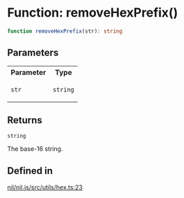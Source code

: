 # Function: removeHexPrefix()

```ts
function removeHexPrefix(str): string
```

## Parameters

<table>
<tr>
<th>Parameter</th>
<th>Type</th>
</tr>
<tr>
<td>

`str`

</td>
<td>

`string`

</td>
</tr>
</table>

## Returns

`string`

The base-16 string.

## Defined in

[nil/nil.js/src/utils/hex.ts:23](https://github.com/NilFoundation/nil.js/blob/08a7f90027b4c09b608245b19f15f6fb7ae1ff03/src/utils/hex.ts#L23)
